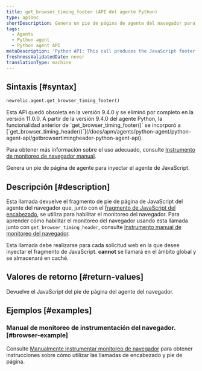 ```yaml
---
title: get_browser_timing_footer (API del agente Python)
type: apiDoc
shortDescription: Genera un pie de página de agente del navegador para inyectar el agente de JavaScript.
tags:
  - Agents
  - Python agent
  - Python agent API
metaDescription: 'Python API: This call produces the JavaScript footer snippet used for setting up browser monitoring.'
freshnessValidatedDate: never
translationType: machine
---
```


## Sintaxis [#syntax]

```py
newrelic.agent.get_browser_timing_footer()
```

<Callout variant="caution">
  Esta API quedó obsoleta en la versión 9.4.0 y se eliminó por completo en la versión 11.0.0. A partir de la versión 9.4.0 del agente Python, la funcionalidad anterior de `get_browser_timing_footer()` se incorporó a [`get_browser_timing_header()`](/docs/apm/agents/python-agent/python-agent-api/getbrowsertimingheader-python-agent-api).

  Para obtener más información sobre el uso adecuado, consulte [Instrumento de monitoreo de navegador manual](/docs/agents/python-agent/supported-features/browser-monitoring-python-agent#manual_instrumentation).
</Callout>

Genera un pie de página de agente <InlinePopover type="browser" />para inyectar el agente de JavaScript.

## Descripción [#description]

Esta llamada devuelve el fragmento de pie de página de JavaScript del agente del navegador que, junto con el [fragmento de JavaScript del encabezado](/docs/agents/python-agent/python-agent-api/get_browser_timing_header), se utiliza para habilitar el monitoreo del navegador. Para aprender cómo habilitar el monitoreo del navegador usando esta llamada junto con `get_browser_timing_header`, consulte [Instrumento manual de monitoreo del navegador](/docs/agents/python-agent/supported-features/page-load-timing-python#manual_instrumentation).

Esta llamada debe realizarse para cada solicitud web en la que desee inyectar el fragmento de JavaScript. <DNT>**cannot**</DNT> se llamará en el ámbito global y se almacenará en caché.

## Valores de retorno [#return-values]

Devuelve el JavaScript del pie de página del agente del navegador.

## Ejemplos [#examples]

### Manual de monitoreo de instrumentación del navegador. [#browser-example]

Consulte [Manualmente instrumentar monitoreo de navegador](/docs/agents/python-agent/supported-features/page-load-timing-python#manual_instrumentation) para obtener instrucciones sobre cómo utilizar las llamadas de encabezado y pie de página.